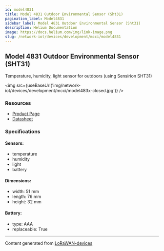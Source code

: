```yaml
---
id: model4831
title: Model 4831 Outdoor Environmental Sensor (Sht31)
pagination_label: Model4831
sidebar_label: Model 4831 Outdoor Environmental Sensor (Sht31)
description: Helium Documentation
image: https://docs.helium.com/img/link-image.png
slug: /network-iot/devices/development/mcci/model4831
---
```



<LegacyContentBanner />

## Model 4831 Outdoor Environmental Sensor (SHT31)

Temperature, humidity, light sensor for outdoors (using Sensirion SHT31)

<img src={useBaseUrl('img/network-iot/devices/development/mcci/model483x-closed.jpg')} />

### Resources

- [Product Page](https://mcci.io/m4831)
- [Datasheet](https://cdn.shopify.com/s/files/1/0873/5104/files/model483x-datasheet.pdf?v=1610937656)

### Specifications

#### Sensors:

- temperature
- humidity
- light
- battery

#### Dimensions:

- width: 51 mm
- length: 76 mm
- height: 32 mm

#### Battery:

- type: AAA
- replaceable: True

---

Content generated from [LoRaWAN-devices](https://github.com/TheThingsNetwork/lorawan-devices)

